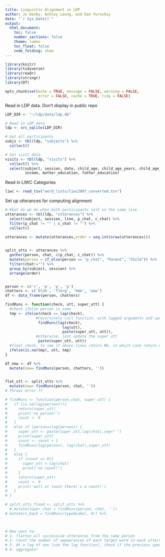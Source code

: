 ```yaml
---
title: Linguistic Alignment in LDP
author: Jo Denby, Ashley Leung, and Dan Yurovksy
date: "`r Sys.Date()`"
output: 
  html_document:
    toc: false
    number_sections: false
    theme: lumen
    toc_float: false
    code_folding: show
---
```


```r
library(knitr)
library(tidyverse)
library(readr)
library(stringr)
library(DT)

opts_chunk$set(echo = TRUE, message = FALSE, warning = FALSE, 
               error = FALSE, cache = TRUE, tidy = FALSE)
```


Read in LDP data. Don't display in public repo
```r
LDP_DIR <- "~/ldp/data/ldp.db"

# Read in LDP data
ldp <- src_sqlite(LDP_DIR)

# Get all participants
subjs <- tbl(ldp, "subjects") %>%
  collect()

# Get visit data
visits <- tbl(ldp, "visits") %>%
  collect() %>%
  select(subject, session, date, child_age, child_age_years, child_age_months,
         income, mother_education, father_education)
```

Read in LIWC Categories
```r
liwc <- read_tsv("word_lists/liwc2007_converted.tsv")
```

Set up utterances for computing alignment
```r
# What do we do when both participants talk on the same line
utterances <- tbl(ldp, "utterances") %>%
  select(subject, session, line, p_chat, c_chat) %>%
  filter(p_chat != "" | c_chat != "") %>%
  collect()
  
utterances <- mutate(utterances,order = seq.int(nrow(utterances)))


split_utts <- utterances %>%
  gather(person, chat, c(p_chat, c_chat)) %>%
  mutate(person = if_else(person == "p_chat", "Parent", "Child")) %>%
  filter(chat!="") %>%
  group_by(subject, session) %>%
  arrange(order)


person <- c('c', 'p', 'p', 'p')
chatters <- c('blah', 'flerg', 'hmm', 'wow')
df <- data_frame(person, chatters)

findRuns <- function(check, utt, super_utt) {
  #check ifelse person is same
  tmp <- ifelse(check == lag(check),  
              #recursively call function, with lagged arguments and updated super_utt
               findRuns(lag(check), 
                          lag(utt), 
                          paste(super_utt, utt)), 
              #otherwise, just update the super utt
               paste(super_utt, utt))
  #final check, to see if above lines return NA, in which case return unchanged utt
  ifelse(is.na(tmp), utt, tmp)
}

df_new <- df %>%
  mutate(new= findRuns(person, chatters, ''))
  

flat_utt <- split_utts %>%
  mutate(new= findRuns(person, chat, ''))
# Throws error ??

# findRuns <- function(person,chat, super_utt) {
#   if (is.na(lag(person))){
#     return(super_utt)
#     print('no person!')
#     count <- 0
#   }
#   else if (person==lag(person)) {
#     super_utt <- paste(super_utt,lag(chat),sep=" ")
#     print(super_utt)
#     count <- count + 1
#     findRuns(lag(person), lag(chat),super_utt)
#   }
#   else {
#     if (count == 0){
#       super_utt <-lag(chat)
#       print('no count!')
#     }
#     return(super_utt)
#     count <- 0
#     print('well at least there\'s a count!')
#   }
# }

# split_utts_fixed <- split_utts %>%
  # mutate(super_chat = findRuns(person, chat, ''))
# mutate(n_back = findRuns(typedLabel, 0)) %>%
  


# Now want to:
# 1. flatten all successive utterances from the same person
# 2. Count the number of appearances of each target word in each utterances
# 3. At a lag of one (use the lag function), check if the previous speaker's utterance contained each word
# 4. aggregate!
```